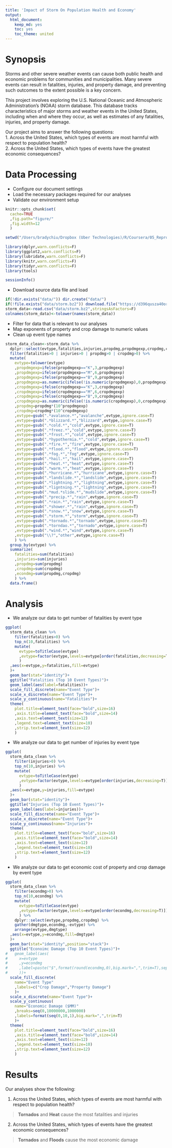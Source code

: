 ```yaml
---
title: 'Impact of Storm On Population Health and Economy'
output:
  html_document:
    keep_md: yes
    toc: yes
    toc_theme: united
---
```


# Synopsis

Storms and other severe weather events can cause both public health and economic problems for communities and municipalities. Many severe events can result in fatalities, injuries, and property damage, and preventing such outcomes to the extent possible is a key concern.

This project involves exploring the U.S. National Oceanic and Atmospheric Administration's (NOAA) storm database. This database tracks characteristics of major storms and weather events in the United States, including when and where they occur, as well as estimates of any fatalities, injuries, and property damage.

Our project aims to answer the following questions:  
1. Across the United States, which types of events are most harmful with respect to population health?  
2. Across the United States, which types of events have the greatest economic consequences?  

# Data Processing  

* Configure our document settings  
* Load the necessary packages required for our analyses  
* Validate our environment setup  

```r
knitr::opts_chunk$set(
  cache=TRUE
  ,fig.path="figure/"
  ,fig.width=12
  )

setwd("/Users/bradychiu/Dropbox (Uber Technologies)/R/Coursera/05_Reproducible_Research/Assignment2/PeerAssessment2")

library(dplyr,warn.conflicts=F)
library(ggplot2,warn.conflicts=F)
library(lubridate,warn.conflicts=F)
library(knitr,warn.conflicts=F)
library(tidyr,warn.conflicts=F)
library(tools)

sessionInfo()
```

* Download source data file and load  

```r
if(!dir.exists("data/")) dir.create("data/")
if(!file.exists("data/storm.bz2")) download.file("https://d396qusza40orc.cloudfront.net/repdata%2Fdata%2FStormData.csv.bz2","data/storm.bz2")
storm_data<-read.csv("data/storm.bz2",stringsAsFactors=F)
colnames(storm_data)<-tolower(names(storm_data))
```

* Filter for data that is relevant to our analyses  
* Map exponents of property and crop damage to numeric values  
* Clean up event type names  

```r
storm_data_clean<-storm_data %>%
  dplyr::select(evtype,fatalities,injuries,propdmg,propdmgexp,cropdmg,cropdmgexp) %>%
  filter(fatalities>0 | injuries>0 | propdmg>0 | cropdmg>0) %>%
  mutate(
    evtype=tolower(evtype)
    ,propdmgexp=ifelse(propdmgexp=="K",3,propdmgexp)
    ,propdmgexp=ifelse(propdmgexp=="M",6,propdmgexp)
    ,propdmgexp=ifelse(propdmgexp=="B",9,propdmgexp)
    ,propdmgexp=as.numeric(ifelse(!is.numeric(propdmgexp),0,propdmgexp))
    ,cropdmgexp=ifelse(cropdmgexp=="K",3,cropdmgexp)
    ,cropdmgexp=ifelse(cropdmgexp=="M",6,cropdmgexp)
    ,cropdmgexp=ifelse(cropdmgexp=="B",9,cropdmgexp)
    ,cropdmgexp=as.numeric(ifelse(!is.numeric(cropdmgexp),0,cropdmgexp))
    ,propdmg=propdmg*(10^propdmgexp)
    ,cropdmg=cropdmg*(10^cropdmgexp)
    ,evtype=gsub(".*avalance.*","avalanche",evtype,ignore.case=T)
    ,evtype=gsub(".*blizzard.*","blizzard",evtype,ignore.case=T)
    ,evtype=gsub(".*cold.*","cold",evtype,ignore.case=T)
    ,evtype=gsub(".*freez.*","cold",evtype,ignore.case=T)
    ,evtype=gsub(".*frost.*","cold",evtype,ignore.case=T)
    ,evtype=gsub(".*hypothermia.*","cold",evtype,ignore.case=T)
    ,evtype=gsub(".*fire.*","fire",evtype,ignore.case=T)
    ,evtype=gsub(".*flood.*","flood",evtype,ignore.case=T)
    ,evtype=gsub(".*fog.*","fog",evtype,ignore.case=T)
    ,evtype=gsub(".*hail.*","hail",evtype,ignore.case=T)
    ,evtype=gsub(".*heat.*","heat",evtype,ignore.case=T)
    ,evtype=gsub(".*warm.*","heat",evtype,ignore.case=T)
    ,evtype=gsub(".*hurricane.*","hurricane",evtype,ignore.case=T)
    ,evtype=gsub(".*landslide.*","landslide",evtype,ignore.case=T)
    ,evtype=gsub(".*lightning.*","lightning",evtype,ignore.case=T)
    ,evtype=gsub(".*ligntning.*","lightning",evtype,ignore.case=T)
    ,evtype=gsub(".*mud.*slide.*","mudslide",evtype,ignore.case=T)
    ,evtype=gsub(".*precip.*","rain",evtype,ignore.case=T)
    ,evtype=gsub(".*rain.*","rain",evtype,ignore.case=T)
    ,evtype=gsub(".*shower.*","rain",evtype,ignore.case=T)
    ,evtype=gsub(".*snow.*","snow",evtype,ignore.case=T)
    ,evtype=gsub(".*storm.*","storm",evtype,ignore.case=T)
    ,evtype=gsub(".*tornado.*","tornado",evtype,ignore.case=T)
    ,evtype=gsub(".*torndao.*","tornado",evtype,ignore.case=T)
    ,evtype=gsub(".*wind.*","wind",evtype,ignore.case=T)
    ,evtype=gsub("\\?","other",evtype,ignore.case=T)
    ) %>%
  group_by(evtype) %>%
  summarize(
    fatalities=sum(fatalities)
    ,injuries=sum(injuries)
    ,propdmg=sum(propdmg)
    ,cropdmg=sum(cropdmg)
    ,econdmg=sum(propdmg,cropdmg)
    ) %>%
  data.frame()
```

# Analysis

* We analyze our data to get number of fatalities by event type  

```r
ggplot(
  storm_data_clean %>%
    filter(fatalities>0) %>%
    top_n(10,fatalities) %>%
    mutate(
      evtype=toTitleCase(evtype)
      ,evtype=factor(evtype,levels=evtype[order(fatalities,decreasing=T)])
      )
  ,aes(x=evtype,y=fatalities,fill=evtype)
  )+
  geom_bar(stat="identity")+
  ggtitle("Fatalities (Top 10 Event Types)")+
  geom_label(aes(label=fatalities))+
  scale_fill_discrete(name="Event Type")+
  scale_x_discrete(name="Event Type")+
  scale_y_continuous(name="Fatalities")+
  theme(
    plot.title=element_text(face="bold",size=16)
    ,axis.title=element_text(face="bold",size=14)
    ,axis.text=element_text(size=12)
    ,legend.text=element_text(size=10)
    ,strip.text=element_text(size=12)
    )
```

* We analyze our data to get number of injuries by event type  

```r
ggplot(
  storm_data_clean %>%
    filter(injuries>0) %>%
    top_n(10,injuries) %>%
    mutate(
      evtype=toTitleCase(evtype)
      ,evtype=factor(evtype,levels=evtype[order(injuries,decreasing=T)])
      )
  ,aes(x=evtype,y=injuries,fill=evtype)
  )+
  geom_bar(stat="identity")+
  ggtitle("Injuries (Top 10 Event Types)")+
  geom_label(aes(label=injuries))+
  scale_fill_discrete(name="Event Type")+
  scale_x_discrete(name="Event Type")+
  scale_y_continuous(name="Injuries")+
  theme(
    plot.title=element_text(face="bold",size=16)
    ,axis.title=element_text(face="bold",size=14)
    ,axis.text=element_text(size=12)
    ,legend.text=element_text(size=10)
    ,strip.text=element_text(size=12)
    )
```

* We analyze our data to get economic cost of property and crop damage by event type  

```r
ggplot(
  storm_data_clean %>%
    filter(econdmg>0) %>%
    top_n(10,econdmg) %>%
    mutate(
      evtype=toTitleCase(evtype)
      ,evtype=factor(evtype,levels=evtype[order(econdmg,decreasing=T)])
      ) %>%
    dplyr::select(evtype,propdmg,cropdmg) %>%
    gather(dmgtype,econdmg,-evtype) %>%
    arrange(evtype,dmgtype)
  ,aes(x=evtype,y=econdmg,fill=dmgtype)
  )+
  geom_bar(stat="identity",position="stack")+
  ggtitle("Econoimc Damage (Top 10 Event Types)")+
#   geom_label(aes(
#     x=evtype
#     ,y=econdmg
#     ,label=paste("$",format(round(econdmg,0),big.mark=",",trim=T),sep="")
#     ))+
  scale_fill_discrete(
    name="Event Type"
    ,labels=c("Crop Damage","Property Damage")
    )+
  scale_x_discrete(name="Event Type")+
  scale_y_continuous(
    name="Economic Damage ($MM)"
    ,breaks=seq(0,10000000,1000000)
    ,labels=format(seq(0,10,1),big.mark=",",trim=T)
    )+
  theme(
    plot.title=element_text(face="bold",size=16)
    ,axis.title=element_text(face="bold",size=14)
    ,axis.text=element_text(size=12)
    ,legend.text=element_text(size=10)
    ,strip.text=element_text(size=12)
    )
```

# Results  

Our analyses show the following:  

1. Across the United States, which types of events are most harmful with respect to population health?  

> __Tornados__ and __Heat__ cause the most fatalities and injuries  

2. Across the United States, which types of events have the greatest economic consequences?  

> __Tornados__ and __Floods__ cause the most economic damage  